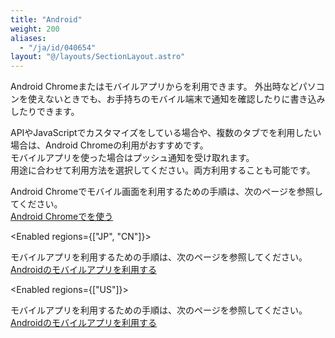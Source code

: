 ```yaml
---
title: "Android"
weight: 200
aliases:
  - "/ja/id/040654"
layout: "@/layouts/SectionLayout.astro"
---
```




Android Chromeまたはモバイルアプリから<Kintone />を利用できます。
外出時などパソコンを使えないときでも、お手持ちのモバイル端末で通知を確認したり<Kintone />に書き込みしたりできます。  

APIやJavaScriptでカスタマイズをしている場合や、複数のタブで<Kintone />を利用したい場合は、Android Chromeの利用がおすすめです。  
モバイルアプリを使った場合はプッシュ通知を受け取れます。  
用途に合わせて利用方法を選択してください。両方利用することも可能です。

Android Chromeでモバイル画面を利用するための手順は、次のページを参照してください。  
[Android Chromeで<Kintone />を使う](/k/ja/id/040657.html)

<Enabled regions={["JP", "CN"]}>

モバイルアプリを利用するための手順は、次のページを参照してください。  
[Androidのモバイルアプリを利用する](/k/ja/id/040655.html)

</Enabled>

<Enabled regions={["US"]}>

モバイルアプリを利用するための手順は、次のページを参照してください。  
[Androidのモバイルアプリを利用する](/k/ja/id/040781.html)

</Enabled>
